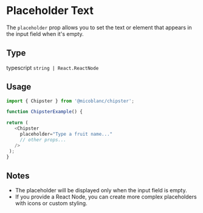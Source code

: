 # Placeholder Text

The `placeholder` prop allows you to set the text or element that appears in the input field when it's empty.

## Type
typescript
`string | React.ReactNode`

## Usage
```js filename="ChipsterExample.jsx" {7} copy
import { Chipster } from '@micoblanc/chipster';

function ChipsterExample() {

return (
   <Chipster
     placeholder="Type a fruit name..."
     // other props...
   />
 );
}
```

## Notes

- The placeholder will be displayed only when the input field is empty.
- If you provide a React Node, you can create more complex placeholders with icons or custom styling.

